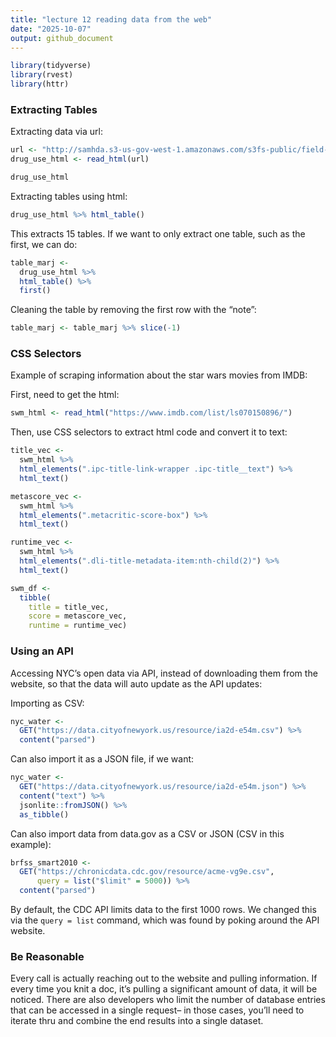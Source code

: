 ```yaml
---
title: "lecture 12 reading data from the web"
date: "2025-10-07"
output: github_document
---
```


```r
library(tidyverse)
library(rvest)
library(httr)
```

### Extracting Tables

Extracting data via url:

```r
url <- "http://samhda.s3-us-gov-west-1.amazonaws.com/s3fs-public/field-uploads/2k15StateFiles/NSDUHsaeShortTermCHG2015.htm"
drug_use_html <- read_html(url)

drug_use_html
```

Extracting tables using html:

```r
drug_use_html %>% html_table()
```

This extracts 15 tables. If we want to only extract one table, such as the first, we can do:

```r
table_marj <-
  drug_use_html %>% 
  html_table() %>% 
  first() 
```

Cleaning the table by removing the first row with the "note":

```r
table_marj <- table_marj %>% slice(-1)
```

### CSS Selectors

Example of scraping information about the star wars movies from IMDB:

First, need to get the html:

```r
swm_html <- read_html("https://www.imdb.com/list/ls070150896/")
```

Then, use CSS selectors to extract html code and convert it to text:

```r
title_vec <-
  swm_html %>% 
  html_elements(".ipc-title-link-wrapper .ipc-title__text") %>% 
  html_text()

metascore_vec <-
  swm_html %>% 
  html_elements(".metacritic-score-box") %>% 
  html_text()

runtime_vec <-
  swm_html %>% 
  html_elements(".dli-title-metadata-item:nth-child(2)") %>% 
  html_text()

swm_df <-
  tibble(
    title = title_vec,
    score = metascore_vec,
    runtime = runtime_vec)
```

### Using an API

Accessing NYC's open data via API, instead of downloading them from the website, so that the data will auto update as the API updates:

Importing as CSV:

```r
nyc_water <-
  GET("https://data.cityofnewyork.us/resource/ia2d-e54m.csv") %>% 
  content("parsed")
```

Can also import it as a JSON file, if we want:

```r
nyc_water <-
  GET("https://data.cityofnewyork.us/resource/ia2d-e54m.json") %>% 
  content("text") %>% 
  jsonlite::fromJSON() %>% 
  as_tibble()
```

Can also import data from data.gov as a CSV or JSON (CSV in this example):

```r
brfss_smart2010 <-
  GET("https://chronicdata.cdc.gov/resource/acme-vg9e.csv",
      query = list("$limit" = 5000)) %>% 
  content("parsed")
```

By default, the CDC API limits data to the first 1000 rows. We changed this via the `query = list` command, which was found by poking around the API website.

### Be Reasonable

Every call is actually reaching out to the website and pulling information. If every time you knit a doc, it's pulling a significant amount of data, it will be noticed. There are also developers who limit the number of database entries that can be accessed in a single request-- in those cases, you'll need to iterate thru and combine the end results into a single dataset.